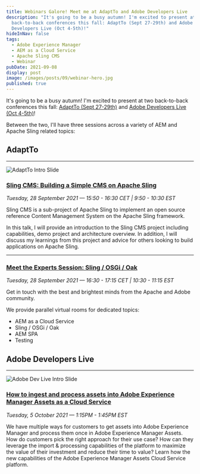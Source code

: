 ```yaml
---
title: Webinars Galore! Meet me at AdaptTo and Adobe Developers Live
description: "It's going to be a busy autumn! I'm excited to present at two
  back-to-back conferences this fall: AdaptTo (Sept 27-29th) and Adobe
  Developers Live (Oct 4-5th)!"
hideInNav: false
tags:
  - Adobe Experience Manager
  - AEM as a Cloud Service
  - Apache Sling CMS
  - Webinar
pubDate: 2021-09-08
display: post
image: /images/posts/09/webinar-hero.jpg
published: true
---
```


  

It's going to be a busy autumn! I'm excited to present at two back-to-back conferences this fall: [AdaptTo (Sept 27-29th)](https://adapt.to/2021/en.html) and [Adobe Developers Live (Oct 4-5th)](https://developerevents.adobe.com/events/details/adobe-developer-events-developer-experience-presents-adobe-developers-live/)!

 Between the two, I'll have three sessions across a variety of AEM and Apache Sling related topics:

  
## AdaptTo

  
---

  

![AdaptTo Intro Slide](/images/posts/09/AdaptTo-Intro.png)

  

### [Sling CMS: Building a Simple CMS on Apache Sling](https://adapt.to/2021/en/schedule/sling-cms-building-a-simple-cms-on-apache-sling.html)

_Tuesday, 28 September 2021 — 15:50 - 16:30 CET | 9:50 - 10:30 EST_ 
  
Sling CMS is a sub-project of Apache Sling to implement an open source reference Content Management System on the Apache Sling framework.

In this talk, I will provide an introduction to the Sling CMS project including capabilities, demo project and architecture overview. In addition, I will discuss my learnings from this project and advice for others looking to build applications on Apache Sling.

  
---

  
### [Meet the Experts Session: Sling / OSGi / Oak](https://adapt.to/2021/en/schedule/meet-the-experts-session-1.html)

_Tuesday, 28 September 2021 — 16:30 - 17:15 CET | 10:30 - 11:15 EST_ 
  
Get in touch with the best and brightest minds from the Apache and Adobe community.

We provide parallel virtual rooms for dedicated topics:

* AEM as a Cloud Service
* Sling / OSGi / Oak
* AEM SPA
* Testing
  
  
## Adobe Developers Live

  
---

  

![Adobe Dev Live Intro Slide](/images/posts/09/Dev-Live-Intro.png)

  

### [How to ingest and process assets into Adobe Experience Manager Assets as a Cloud Service](https://developerevents.adobe.com/events/details/adobe-developer-events-developer-experience-presents-adobe-developers-live/)

_Tuesday, 5 October 2021 — 1:15PM - 1:45PM EST_ 
  
We have multiple ways for customers to get assets into Adobe Experience Manager and process them once in Adobe Experience Manager Assets. How do customers pick the right approach for their use case? How can they leverage the import & processing capabilities of the platform to maximize the value of their investment and reduce their time to value? Learn how the new capabilities of the Adobe Experience Manager Assets Cloud Service platform.
